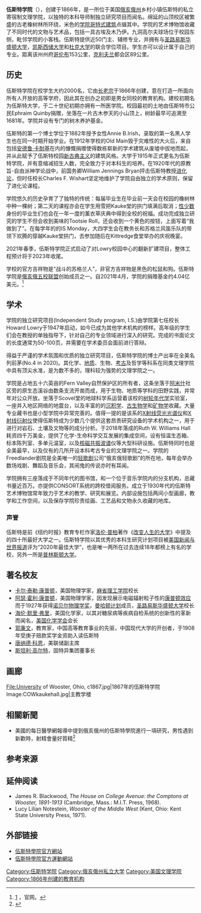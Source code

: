 {{refimprove|time=2016-08-13T19:06:28+00:00}}
{{expand|time=2016-08-13T19:05:24+00:00}}
{{about|美国的文理学院|牛津大学的学院|牛津大学伍斯特学院}}
{{Infobox University
|  name           = 伍斯特学院<br>The College of Wooster
|  image          = [[Image:COWkaukehall.jpg|280px]]
|  caption        = 伍斯特学院主教学楼
|  motto          = Scientia et religio ex uno fonte <br />(''Knowledge and religion from one source'')
|  established    = 1866年
|  type           = [[私立大学|私立大学]]
|  endowment      = 4.31亿美元
|  president      = Sarah Bolton
|  city           = [[俄亥俄州|俄亥俄州]][[伍斯特|伍斯特]]
|  state          = 
|  country        = {{USA}}
|  undergrad      = 2,008
|  faculty        = 171
|  campus         = 郊区, 240英亩
|  colors         = 金色和黑色<br>{{colorbox|#E3A31D}} {{colorbox|black}}
|  nickname       = Fighting Scots
|  free_label     = Athletics
|  free           = [[国家大学体育协会|国家大学体育协会]] Division III
|  website        = {{url|http://www.wooster.edu}}
|logo=WOOSTER primary 3c.png
}}
{{Infobox NRHP
| name = 伍斯特学院<br>College of Wooster
| embed = 是
| nrhp_type = hd  | nocat = 是  
| image = 
| caption = 
| location= OH 3, [[俄亥俄州|俄亥俄州]][[伍斯特|伍斯特]]
| locmapin = USA Ohio
| map_width = 200
| map_caption = 在俄亥俄州的位置
| built = 1900年
| architect OR builder = Holden,Lansing C.; Multiple
| architecture = 晚期哥特式复兴, 哥特式学院派
| added = 1980年2月25日
 <!-- | area = {{convert|47|acre}} -->
| governing_body = 私立
| refnum = 80003246<ref name="nris">{{NRISref|version=2010a}}</ref>
}}
'''伍斯特学院'''（{{lang-en|College of Wooster}}），创建于1866年，是一所位于美国[[俄亥俄州|俄亥俄州]]乡村小镇伍斯特的私立寄宿制文理学院，以独特的本科导师制独立研究项目而闻名。绵延的山顶校区被繁盛的古老橡树林所环绕，米色的[[学院哥特式建筑|学院哥特式建筑]]点缀其中。学院的艺术博物馆收藏了不同时代的文物与艺术品，包括一具古埃及木乃伊。九洞高尔夫球场位于校园东侧，毗邻学院的小客栈。伍斯特提供近50门主、辅修专业，并拥有与[[圣路易斯华盛顿大学|圣路易斯华盛顿大学]]，[[凯斯西储大学|凯斯西储大学]]和[[杜克大学|杜克大学]]的联合学位项目。学生亦可以设计属于自己的专业。距离该州州府[[哥伦布_(俄亥俄州)|哥伦布]]153公里，[[克利夫兰|克利夫兰]]都会区89公里。

==历史==
伍斯特学院在校学生大约2000名，它由[[长老宗|长老宗]]于1866年创建，意在打造一所面向所有人开放的高等学府，因此其在创办之初即是男女同校的教育机构。建校初期名为伍斯特大学，于二十世纪初期亦拥有一所医学院。校园最初的土地由伍斯特市公民Ephraim Quinby捐赠，坐落在一片古木参天的小山顶上，树龄最早可追溯至1681年。学院并设有专门的树木养护基金。

伍斯特的第一个博士学位于1882年授予女性Annie B.Irish，录取的第一名黑人学生也在同一时期开始学业。在1912年学校的Old Main毁于灾难性的大火后，来自包括[[安德鲁·卡耐基|安德鲁·卡耐基]]在内的慷慨捐赠使得数栋崭新的学术建筑从废墟中拔地而起，并从此赋予了伍斯特校园[[新古典主义|新古典主义]]的建筑风格。大学于1915年正式更名为伍斯特学院，并有意缩减招生人数，完全致力于对本科生的培养。在1920年代的原教旨-自由派神学论战中，前国务卿William Jennings Bryan抨击伍斯特教授[[进化论|进化论]]，但时任校长Charles F. Wishart坚定地维护了学院自由独立的学术原则，保留了进化论课程。

学院悠久的历史孕育了了独特的传统：每届毕业生在毕业前一天会在校园的橡树林中种一棵树；第二天的课程亦会在学生用雪把Kauke堂的拱门填满后取消；[[性少数|性少数]]身份的毕业生们也会在一年一度的薰衣草庆典中得到全校的祝福。成功完成独立研究的学生不但会收到美味的Tootsie Roll，还会收到一个黄色的按钮，上面写着“我做到了”。在每学年的的IS Monday，大四学生会在教务长和苏格兰风笛乐队的带领下欢腾的穿越Kauke堂拱门，去参加随后在Kittredge食堂举办的庆祝晚宴。

2021年春季，伍斯特学院正式启动了对Lowry校园中心的翻新扩建项目，整体工程预计将于2023年收尾。

学校的官方吉祥物是“战斗的苏格兰人”，非官方吉祥物是黑色的松鼠和狗。伍斯特学院是[[俄亥俄五校联盟|俄亥俄五校联盟]]创始成员之一。自2021年4月，学院的捐赠基金约4.04亿美元。<ref>[http://www.wooster.edu/about/facts/] {{Wayback|url=http://www.wooster.edu/about/facts/ |date=20210114192213 }}，官网。</ref>

==学术==

学院的独立研究项目(Independent Study program, I.S.)由学院第七任校长Howard Lowry于1947年启动，如今已成为其他学术机构的榜样。高年级的学生们会在教授的单独指导下，针对自己的专业领域进行深入的研究。完成的书面论文的长度通常为50-100页，并需要在学术委员会面前进行答辩。

得益于严谨的学术氛围和优质的独立研究项目，伍斯特学院的博士产出率在全美名列前茅(No.4 in 2020)。其化学、[[地质|地质]]、生物、[[考古|考古]]及哲学等科系在同类文理学院中具有顶尖水准，是为数不多的，理科较为强势的文理学院之一。

学院是占地五十六英亩的Fern Valley自然保护区的所有者，这条坐落于[[阿米什|阿米什]]社区旁的原生态溪谷由数条支流开凿而成，用于生物、地质等学科的田野实践，并常年对公众开放。坐落于Scovel堂的地球科学系运营着该校的[[树轮年代学|树轮年代学]]实验室，一座并入地区网络的地震台，以及丰富的的[[沉积学|沉积学]]、[[古生物学|古生物学]]和[[矿物学|矿物学]]收藏。大量专业藏书也是小型学院中异常完善的。值得一提的是该系的[[X射线荧光光谱仪|X射线荧光光谱仪]]和[[X射线衍射仪|X射线衍射仪]]使得伍斯特成为少数几个提供这套昂贵研究设备的学术机构之一，用于进行对岩石、土壤及文物等的成分分析。于2018年落成的Ruth W. Williams Hall耗资四千万美金，提供了化学-生命科学交互发展的集成空间，设有恒温生态箱、标本陈列室、多单元温室，以及[[核磁共振波谱|核磁共振波谱]]仪等大型科研设施。伍斯特同时也是全美最早，以及仅有的几所开设本科考古专业的文理学院之一。学院的Freedlander剧院是全美唯一的[[轻歌剧|轻歌剧]]公司“俄亥俄轻歌剧”的所在地，每年会举办数场戏剧、舞蹈及音乐会，其闹鬼的传说亦时有耳闻。

学院拥有三座落成于不同年代的图书馆，和一个位于音乐学院内的分支机构，总藏书量近百万。亦提供CONSORT系统的跨校借阅服务。成立于1930年代的伍斯特艺术博物馆常年致力于艺术的教学、研究和展览。内部设施包括两间小型画廊，教学和工作空间，以及保存学院珍贵绘画、工艺品和文物永久收藏的地库。
===声誉===
{{Infobox US university ranking
| Forbes   = 250
| THE_WSJ  = 143
| USNWR_LA = 69
| Wamo_LA  = 113
}}

伍斯特是前《纽约时报》教育专栏作家[[洛伦·普柏|洛伦·普柏]]著作《[[改变人生的大学|改变人生的大学]]》中提及的四十所最好大学之一。伍斯特学院以其优秀的本科生研究计划项目被[[美国新闻与世界报道|美国新闻与世界报道]]评为“2020年最佳大学”，也是唯一两所在过去连续18年都榜上有名的学校，另外一所是[[普林斯顿大学|普林斯顿大学]]。

==著名校友==
*[[卡尔·泰勒·康普顿|卡尔·泰勒·康普顿]]，美国物理学家，[[麻省理工学院|麻省理工学院]]校长
*[[阿瑟·霍利·康普顿|阿瑟·霍利·康普顿]]，美国物理学家，因发现展示电磁辐射粒子性的[[康普顿效应|康普顿效应]]而于1927年获得[[诺贝尔物理学奖|诺贝尔物理学奖]]，[[曼哈顿计划|曼哈顿计划]]成员，[[圣路易斯华盛顿大学|圣路易斯华盛顿大学]]校长
*[[海伦·默里·弗里|海伦·默里·弗里]]，美国化学家，以其对糖尿病等疾病自检系统的创新性的革新而闻名，[[美国化学学会|美国化学学会]]会长
*[[郭秉文|郭秉文]]，教育家，中国高等教育事业的先驱，中国现代大学的开创者，于1908年受庚子赔款奖学金资助入读伍斯特
*[[唐纳德·科恩|唐纳德·科恩]]，美联储副主席
*[[斯坦利·高尔特|斯坦利·高尔特]]，固特异集团董事长

==画廊==
<gallery>
File:University of Wooster, Ohio, c1867.jpg|1867年的伍斯特学院
Image:COWkaukehall.jpg|主教学楼
</gallery>

==相關新聞==
*美國的每日醫學網報導中提到俄亥俄州的伍斯特學院進行一項研究，男性遇到新歡時，射精會量好質精<ref>{{Cite web |url=https://www.ettoday.net/amp/amp_news.php7?news_id=545022 |title=根據美國《每日醫學網》報導，俄亥俄州的伍斯特學院（College of Wooster）進行一項研究，他們找了21名18至23歲的異性戀男性，請他們觀看7支「愛情動作片」，並將他們觀看的情形記錄下來。 |access-date=2021-07-02 |archive-date=2021-07-09 |archive-url=https://web.archive.org/web/20210709181851/https://www.ettoday.net/amp/amp_news.php7?news_id=545022 }}</ref>

==参考来源==
{{Reflist}}

==延伸阅读==
* James R. Blackwood, ''The House on College Avenue: the Comptons at Wooster, 1891-1913'' (Cambridge, Mass.: M.I.T. Press,  1968).
* Lucy Lilian Notestein, ''Wooster of the Middle West'' (Kent, Ohio: Kent State University Press,  1971).

==外部链接==
*[http://www.wooster.edu 伍斯特學院官方網站] {{Wayback|url=http://www.wooster.edu/ |date=20210212065357 }}
*[http://www.woosterathletics.com 伍斯特學院官方運動網站]

{{Cite Collier's|wstitle=Wooster University |short=x}}

{{Ohio_five}}
{{世界博雅學府聯盟}}
{{coord|40.81167|N|81.935494|W|source:dewiki_region:US_type:landmark|format=dms|display=title}}

[[Category:伍斯特学院|Category:伍斯特学院]]
[[Category:俄亥俄州私立大学|Category:俄亥俄州私立大学]]
[[Category:美国文理学院|Category:美国文理学院]]
[[Category:1866年创建的教育机构|Category:1866年创建的教育机构]]